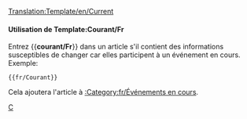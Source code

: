 <noinclude>[[Translation:Template/en/Current]]</noinclude>{{fr/Fenêtre de message| type  = annonce
| image = en/Manual/Base Set/Current event.png | alt = Current event
| texte = Cet article concerne un événement en cours. Une partie de son contenu pourrait donc être périmée. L'article devrait faire l'objet d'une attention plus soutenue tant que l'événement reste en cours.
}}<includeonly>{{{1|[[Category:fr/Événements en cours]]}}}</includeonly><noinclude>

====Utilisation de Template:Courant/Fr====
Entrez <nowiki>{{</nowiki>'''courant/Fr'''<nowiki>}}</nowiki> dans un article s'il contient des informations susceptibles de changer car elles participent à un événement en cours. Exemple:
<pre>{{fr/Courant}}</pre>
Cela ajoutera l'article à [[:Category:fr/Événements en cours]].

[[Category:fr/Fenêtres de message|C]]
</noinclude>